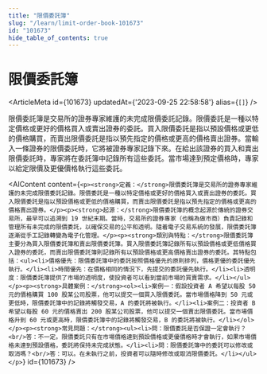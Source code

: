 ```yaml
---
title: "限價委託簿"
slug: "/learn/limit-order-book-101673"
id: "101673"
hide_table_of_contents: true
---
```



# 限價委託簿

<ArticleMeta id={101673} updatedAt={'2023-09-25 22:58:58'} alias={`[]`} />
<div className='border-solid border-b border-t-0 my-4 border-[var(--ifm-color-gray-300)]' />

限價委託簿是交易所的證券專家維護的未完成限價委託記錄。限價委託是一種以特定價格或更好的價格買入或賣出證券的委託。買入限價委託是指以預設價格或更低的價格購買，而賣出限價委託是指以預先指定的價格或更高的價格賣出證券。當輸入一條證券的限價委託時，它將被證券專家記錄下來。在給出該證券的買入和賣出限價委託時，專家將在委託簿中記錄所有這些委託。當市場達到預定價格時，專家以給定限價及更優價格執行這些委託。

<AIContent content={`<p><strong>定義：</strong>限價委託簿是交易所的證券專家維護的未完成限價委託記錄。限價委託是一種以特定價格或更好的價格買入或賣出證券的委託。買入限價委託是指以預設價格或更低的價格購買，而賣出限價委託是指以預先指定的價格或更高的價格賣出證券。</p><p><strong>起源：</strong>限價委託簿的概念起源於傳統的證券交易所，最早可以追溯到 19 世紀末期。當時，交易所的證券專家（也稱為做市商）負責記錄和管理所有未完成的限價委託，以確保交易的公平和透明。隨着電子交易系統的發展，限價委託簿逐漸從手工記錄轉變為電子化管理。</p><p><strong>類別與特點：</strong>限價委託簿主要分為買入限價委託簿和賣出限價委託簿。買入限價委託簿記錄所有以預設價格或更低價格買入證券的委託，而賣出限價委託簿則記錄所有以預設價格或更高價格賣出證券的委託。其特點包括：<ul><li>價格優先：限價委託簿中的委託按照價格優先的原則排列，價格更優的委託優先執行。</li><li>時間優先：在價格相同的情況下，先提交的委託優先執行。</li><li>透明度：限價委託簿提供了市場的透明度，使投資者可以看到當前市場的買賣需求。</li></ul></p><p><strong>具體案例：</strong><ol><li>案例一：假設投資者 A 希望以每股 50 元的價格購買 100 股某公司股票，他可以提交一個買入限價委託。當市場價格降到 50 元或更低時，限價委託簿中的記錄將觸發交易，A 的委託將被執行。</li><li>案例二：投資者 B 希望以每股 60 元的價格賣出 200 股某公司股票，他可以提交一個賣出限價委託。當市場價格升到 60 元或更高時，限價委託簿中的記錄將觸發交易，B 的委託將被執行。</li></ol></p><p><strong>常見問題：</strong><ul><li>問：限價委託是否保證一定會執行？<br/>答：不一定。限價委託只有在市場價格達到預設價格或更優價格時才會執行，如果市場價格未達到預設價格，委託將保持未完成狀態。</li><li>問：限價委託簿中的委託可以修改或取消嗎？<br/>答：可以。在未執行之前，投資者可以隨時修改或取消限價委託。</li></ul></p>`} id={101673} />
